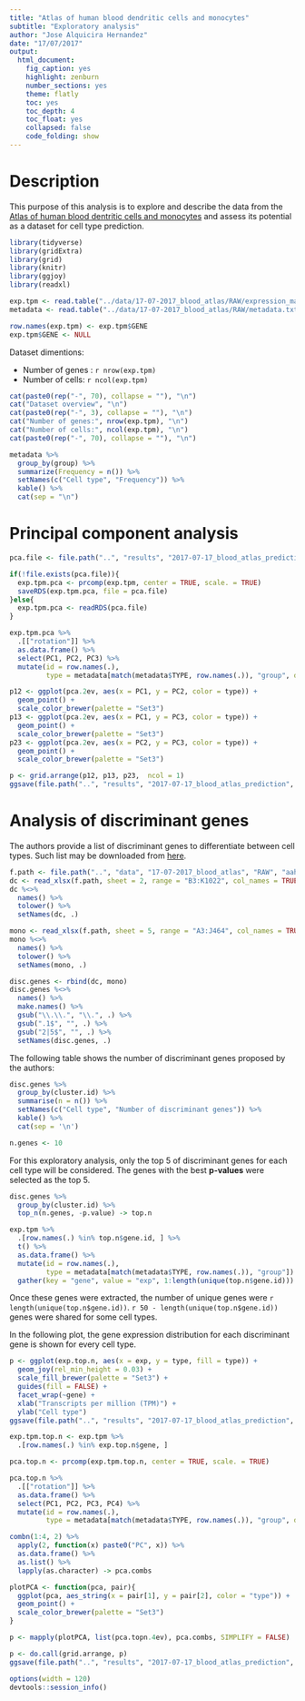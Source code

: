 ```yaml
---
title: "Atlas of human blood dendritic cells and monocytes"
subtitle: "Exploratory analysis"
author: "Jose Alquicira Hernandez"
date: "17/07/2017"
output:
  html_document:
    fig_caption: yes
    highlight: zenburn
    number_sections: yes
    theme: flatly
    toc: yes
    toc_depth: 4
    toc_float: yes
    collapsed: false
    code_folding: show
---
```


# Description

This purpose of this analysis is to explore and describe the data from the [Atlas of human blood dentritic cells and monocytes](https://portals.broadinstitute.org/single_cell/study/atlas-of-human-blood-dendritic-cells-and-monocytes) and assess its potential as a dataset for cell type prediction. 


```r
library(tidyverse)
library(gridExtra)
library(grid)
library(knitr)
library(ggjoy)
library(readxl)
```



```r
exp.tpm <- read.table("../data/17-07-2017_blood_atlas/RAW/expression_matrix_tpm.txt", header = TRUE, sep = "\t")
metadata <- read.table("../data/17-07-2017_blood_atlas/RAW/metadata.txt", header = TRUE, sep = "\t", skip = 1)
```

```r
row.names(exp.tpm) <- exp.tpm$GENE
exp.tpm$GENE <- NULL
```

Dataset dimentions:

- Number of genes : `r nrow(exp.tpm)`
- Number of cells: `r ncol(exp.tpm)`

```r
cat(paste0(rep("-", 70), collapse = ""), "\n")
cat("Dataset overview", "\n")
cat(paste0(rep("-", 3), collapse = ""), "\n")
cat("Number of genes:", nrow(exp.tpm), "\n")
cat("Number of cells:", ncol(exp.tpm), "\n")
cat(paste0(rep("-", 70), collapse = ""), "\n")
```


```r
metadata %>%
  group_by(group) %>% 
  summarize(Frequency = n()) %>%
  setNames(c("Cell type", "Frequency")) %>%
  kable() %>% 
  cat(sep = "\n")
```

# Principal component analysis

```r
pca.file <- file.path("..", "results", "2017-07-17_blood_atlas_prediction", "pca.RDS")

if(!file.exists(pca.file)){
  exp.tpm.pca <- prcomp(exp.tpm, center = TRUE, scale. = TRUE)
  saveRDS(exp.tpm.pca, file = pca.file)
}else{
  exp.tpm.pca <- readRDS(pca.file)
}
```

```r
exp.tpm.pca %>%
  .[["rotation"]] %>% 
  as.data.frame() %>% 
  select(PC1, PC2, PC3) %>%
  mutate(id = row.names(.), 
         type = metadata[match(metadata$TYPE, row.names(.)), "group", drop = TRUE]) -> pca.2ev
```

```r
p12 <- ggplot(pca.2ev, aes(x = PC1, y = PC2, color = type)) +
  geom_point() +
  scale_color_brewer(palette = "Set3")
p13 <- ggplot(pca.2ev, aes(x = PC1, y = PC3, color = type)) +
  geom_point() +
  scale_color_brewer(palette = "Set3")
p23 <- ggplot(pca.2ev, aes(x = PC2, y = PC3, color = type)) +
  geom_point() +
  scale_color_brewer(palette = "Set3")
```

```r
p <- grid.arrange(p12, p13, p23,  ncol = 1)
ggsave(file.path("..", "results", "2017-07-17_blood_atlas_prediction", "blood_atlas_pca.png"), p, height = 18)
```


# Analysis of discriminant genes

The authors provide a list of discriminant genes to differentiate between cell types. Such list may be downloaded from [here](http://science.sciencemag.org/highwire/filestream/693401/field_highwire_adjunct_files/0/aah4573_Supplementary_Tables_1-16.xlsx).

```r
f.path <- file.path("..", "data", "17-07-2017_blood_atlas", "RAW", "aah4573_Supplementary_Tables_1-16.xlsx")
dc <- read_xlsx(f.path, sheet = 2, range = "B3:K1022", col_names = TRUE)
dc %<>% 
  names() %>% 
  tolower() %>%
  setNames(dc, .)
```

```r
mono <- read_xlsx(f.path, sheet = 5, range = "A3:J464", col_names = TRUE)
mono %<>% 
  names() %>% 
  tolower() %>%
  setNames(mono, .)
```

```r
disc.genes <- rbind(dc, mono)
disc.genes %<>%
  names() %>%
  make.names() %>%
  gsub("\\.\\.", "\\.", .) %>%
  gsub(".1$", "", .) %>%
  gsub("2|5$", "", .) %>%
  setNames(disc.genes, .)
```

The following table shows the number of discriminant genes proposed by the authors:

```r
disc.genes %>%
  group_by(cluster.id) %>%
  summarise(n = n()) %>%
  setNames(c("Cell type", "Number of discriminant genes")) %>%
  kable() %>% 
  cat(sep = '\n')
```

```r
n.genes <- 10
```


For this exploratory analysis, only the top 5 of discriminant genes for each cell type will be considered. The genes with the best **p-values** were selected as the top 5.

```r
disc.genes %>%
  group_by(cluster.id) %>%
  top_n(n.genes, -p.value) -> top.n
```


```r
exp.tpm %>%
  .[row.names(.) %in% top.n$gene.id, ] %>% 
  t() %>% 
  as.data.frame() %>% 
  mutate(id = row.names(.), 
         type = metadata[match(metadata$TYPE, row.names(.)), "group"]) %>%
  gather(key = "gene", value = "exp", 1:length(unique(top.n$gene.id))) -> exp.top.n
```

Once these genes were extracted, the number of unique genes were `r length(unique(top.n$gene.id))`. `r 50 - length(unique(top.n$gene.id))` genes were shared for some cell types.


In the following plot, the gene expression distribution for each discriminant gene is shown for every cell type.

```r
p <- ggplot(exp.top.n, aes(x = exp, y = type, fill = type)) +
  geom_joy(rel_min_height = 0.03) +
  scale_fill_brewer(palette = "Set3") +
  guides(fill = FALSE) +
  facet_wrap(~gene) +
  xlab("Transcripts per million (TPM)") +
  ylab("Cell type")
ggsave(file.path("..", "results", "2017-07-17_blood_atlas_prediction", paste0("top", n.genes,"_total_", length(unique(exp.top.n$gene)), "_discriminant_genes.png")), p, height = 14)
```

```r
exp.tpm.top.n <- exp.tpm %>%
  .[row.names(.) %in% exp.top.n$gene, ]
```

```r
pca.top.n <- prcomp(exp.tpm.top.n, center = TRUE, scale. = TRUE)
```


```r
pca.top.n %>%
  .[["rotation"]] %>% 
  as.data.frame() %>% 
  select(PC1, PC2, PC3, PC4) %>%
  mutate(id = row.names(.), 
         type = metadata[match(metadata$TYPE, row.names(.)), "group", drop = TRUE]) -> pca.topn.4ev
```

```r
combn(1:4, 2) %>%
  apply(2, function(x) paste0("PC", x)) %>% 
  as.data.frame() %>% 
  as.list() %>% 
  lapply(as.character) -> pca.combs

plotPCA <- function(pca, pair){
  ggplot(pca, aes_string(x = pair[1], y = pair[2], color = "type")) +
  geom_point() +
  scale_color_brewer(palette = "Set3")
}

p <- mapply(plotPCA, list(pca.topn.4ev), pca.combs, SIMPLIFY = FALSE)
```

```r
p <- do.call(grid.arrange, p)
ggsave(file.path("..", "results", "2017-07-17_blood_atlas_prediction", paste0("pca_top", n.genes,"_total_", nrow(exp.tpm.top.n), "_discriminant_genes.png")), p, width = 8, height = 10)
```

```r
options(width = 120)
devtools::session_info()
```